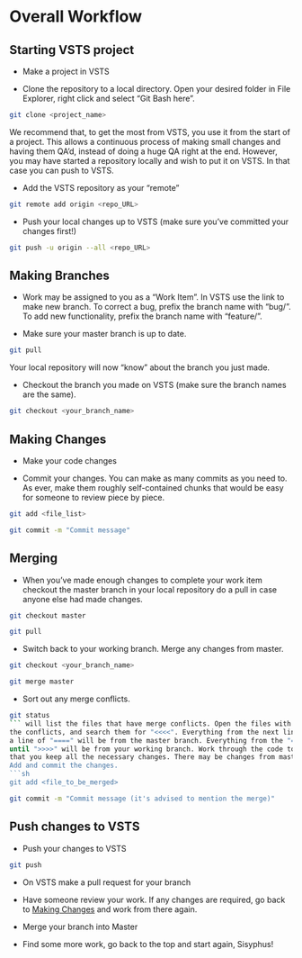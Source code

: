 # Overall Workflow

## Starting VSTS project

- Make a project in VSTS

- Clone the repository to a local directory. Open your desired folder in File Explorer, right click and select "Git Bash here".
```sh
git clone <project_name>
```

We recommend that, to get the most from VSTS, you use it from the start of a project. This allows a continuous process of making small changes and having them QA'd, instead of doing a huge QA right at the end. However, you may have started a repository locally and wish to put it on VSTS. In that case you can push to VSTS.

- Add the VSTS repository as your "remote"
```sh
git remote add origin <repo_URL>
```

- Push your local changes up to VSTS (make sure you've committed your changes first!)
```sh
git push -u origin --all <repo_URL>
```

## Making Branches

- Work may be assigned to you as a "Work Item". In VSTS use the link to make new branch. To correct a bug, prefix the branch name with "bug/". To add new functionality, prefix the branch name with "feature/".

- Make sure your master branch is up to date.
```sh 
git pull
```
Your local repository will now "know" about the branch you just made.

- Checkout the branch you made on VSTS (make sure the branch names are the same).
```sh 
git checkout <your_branch_name>
```

## Making Changes

- Make your code changes

- Commit your changes. You can make as many commits as you need to. As ever, make 
them roughly self-contained chunks that would be easy for someone to review piece by piece.
```sh
git add <file_list>
```
```sh
git commit -m "Commit message"
```

## Merging
- When you've made enough changes to complete your work item checkout the master 
branch in your local repository do a pull in case anyone else had made changes.
```sh 
git checkout master
```
```sh 
git pull
```

- Switch back to your working branch. Merge any changes from master.
```sh 
git checkout <your_branch_name>
```
```sh 
git merge master
```

- Sort out any merge conflicts.
```sh 
git status
``` will list the files that have merge conflicts. Open the files with 
the conflicts, and search them for "<<<<". Everything from the next line up until 
a line of "====" will be from the master branch. Everything from the "====" line 
until ">>>>" will be from your working branch. Work through the code to make sure 
that you keep all the necessary changes. There may be changes from master and your branch that you want to keep, so don't just idly delete things!
Add and commit the changes.
```sh 
git add <file_to_be_merged>
```
```sh 
git commit -m "Commit message (it's advised to mention the merge)"
```

## Push changes to VSTS

- Push your changes to VSTS
```sh 
git push
```

- On VSTS make a pull request for your branch

- Have someone review your work. If any changes are required, go back to [Making Changes](#making-changes) and work from there again.

- Merge your branch into Master

- Find some more work, go back to the top and start again, Sisyphus!